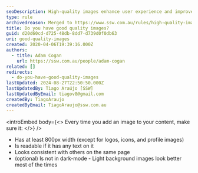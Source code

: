 ```yaml
---
seoDescription: High-quality images enhance user experience and improve website credibility, with a minimum width of 800px for most visuals.
type: rule
archivedreason: Merged to https://www.ssw.com.au/rules/high-quality-images
title: Do you have good quality images?
guid: d20d60cd-d725-48db-8dd7-d739d0f0db63
uri: good-quality-images
created: 2020-04-06T19:39:16.000Z
authors:
  - title: Adam Cogan
    url: https://ssw.com.au/people/adam-cogan
related: []
redirects:
  - do-you-have-good-quality-images
lastUpdated: 2024-08-27T22:50:50.000Z
lastUpdatedBy: Tiago Araújo [SSW]
lastUpdatedByEmail: tiagov8@gmail.com
createdBy: TiagoAraujo
createdByEmail: TiagoAraujo@ssw.com.au
---
```


<introEmbed
  body={<>
Every time you add an image to your content, make sure it:
  </>}
/>
* Has at least 800px width (except for logos, icons, and profile images)
* Is readable if it has any text on it
* Looks consistent with others on the same page
* (optional) Is not in dark-mode - Light background images look better most of the times
